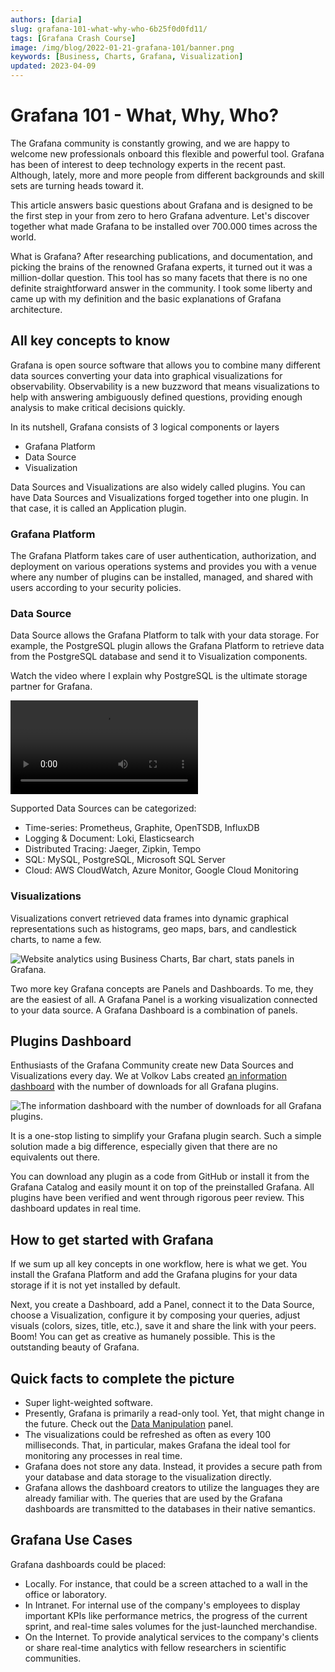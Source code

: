 ```yaml
---
authors: [daria]
slug: grafana-101-what-why-who-6b25f0d0fd11/
tags: [Grafana Crash Course]
image: /img/blog/2022-01-21-grafana-101/banner.png
keywords: [Business, Charts, Grafana, Visualization]
updated: 2023-04-09
---
```



# Grafana 101 - What, Why, Who?

The Grafana community is constantly growing, and we are happy to welcome new professionals onboard this flexible and powerful tool. Grafana has been of interest to deep technology experts in the recent past. Although, lately, more and more people from different backgrounds and skill sets are turning heads toward it.

This article answers basic questions about Grafana and is designed to be the first step in your from zero to hero Grafana adventure. Let's discover together what made Grafana to be installed over 700.000 times across the world.

What is Grafana? After researching publications, and documentation, and picking the brains of the renowned Grafana experts, it turned out it was a million-dollar question. This tool has so many facets that there is no one definite straightforward answer in the community. I took some liberty and came up with my definition and the basic explanations of Grafana architecture.

## All key concepts to know

Grafana is open source software that allows you to combine many different data sources converting your data into graphical visualizations for observability. Observability is a new buzzword that means visualizations to help with answering ambiguously defined questions, providing enough analysis to make critical decisions quickly.

In its nutshell, Grafana consists of 3 logical components or layers

- Grafana Platform
- Data Source
- Visualization

Data Sources and Visualizations are also widely called plugins. You can have Data Sources and Visualizations forged together into one plugin. In that case, it is called an Application plugin.

### Grafana Platform

The Grafana Platform takes care of user authentication, authorization, and deployment on various operations systems and provides you with a venue where any number of plugins can be installed, managed, and shared with users according to your security policies.

### Data Source

Data Source allows the Grafana Platform to talk with your data storage. For example, the PostgreSQL plugin allows the Grafana Platform to retrieve data from the PostgreSQL database and send it to Visualization components.

Watch the video where I explain why PostgreSQL is the ultimate storage partner for Grafana.

<Video
  src="https://www.youtube.com/embed/SbjIWnrMIgk"
  title="PostgreSQL with Timescale is the ultimate storage partner for Grafana."
/>

Supported Data Sources can be categorized:

- Time-series: Prometheus, Graphite, OpenTSDB, InfluxDB
- Logging & Document: Loki, Elasticsearch
- Distributed Tracing: Jaeger, Zipkin, Tempo
- SQL: MySQL, PostgreSQL, Microsoft SQL Server
- Cloud: AWS CloudWatch, Azure Monitor, Google Cloud Monitoring

### Visualizations

Visualizations convert retrieved data frames into dynamic graphical representations such as histograms, geo maps, bars, and candlestick charts, to name a few.

<Image
  title="Website analytics using Business Charts, Bar chart, stats panels in Grafana."
  src="/img/blog/2022-01-21-grafana-101/visualization.png"
/>

Two more key Grafana concepts are Panels and Dashboards. To me, they are the easiest of all. A Grafana Panel is a working visualization connected to your data source. A Grafana Dashboard is a combination of panels.

## Plugins Dashboard

Enthusiasts of the Grafana Community create new Data Sources and Visualizations every day. We at Volkov Labs created [an information dashboard](https://release.volkovlabs.io/d/hHK1qmpnk/grafana-catalog?orgId=1) with the number of downloads for all Grafana plugins.

<Image
  title="The information dashboard with the number of downloads for all Grafana plugins."
  src="/img/blog/2022-01-21-grafana-101/dashboard.png"
/>

It is a one-stop listing to simplify your Grafana plugin search. Such a simple solution made a big difference, especially given that there are no equivalents out there.

You can download any plugin as a code from GitHub or install it from the Grafana Catalog and easily mount it on top of the preinstalled Grafana. All plugins have been verified and went through rigorous peer review. This dashboard updates in real time.

## How to get started with Grafana

If we sum up all key concepts in one workflow, here is what we get. You install the Grafana Platform and add the Grafana plugins for your data storage if it is not yet installed by default.

Next, you create a Dashboard, add a Panel, connect it to the Data Source, choose a Visualization, configure it by composing your queries, adjust visuals (colors, sizes, title, etc.), save it and share the link with your peers. Boom! You can get as creative as humanely possible. This is the outstanding beauty of Grafana.

## Quick facts to complete the picture

- Super light-weighted software.
- Presently, Grafana is primarily a read-only tool. Yet, that might change in the future. Check out the [Data Manipulation](/plugins/volkovlabs-form-panel) panel.
- The visualizations could be refreshed as often as every 100 milliseconds. That, in particular, makes Grafana the ideal tool for monitoring any processes in real time.
- Grafana does not store any data. Instead, it provides a secure path from your database and data storage to the visualization directly.
- Grafana allows the dashboard creators to utilize the languages they are already familiar with. The queries that are used by the Grafana dashboards are transmitted to the databases in their native semantics.

## Grafana Use Cases

Grafana dashboards could be placed:

- Locally. For instance, that could be a screen attached to a wall in the office or laboratory.
- In Intranet. For internal use of the company's employees to display important KPIs like performance metrics, the progress of the current sprint, and real-time sales volumes for the just-launched merchandise.
- On the Internet. To provide analytical services to the company's clients or share real-time analytics with fellow researchers in scientific communities.
